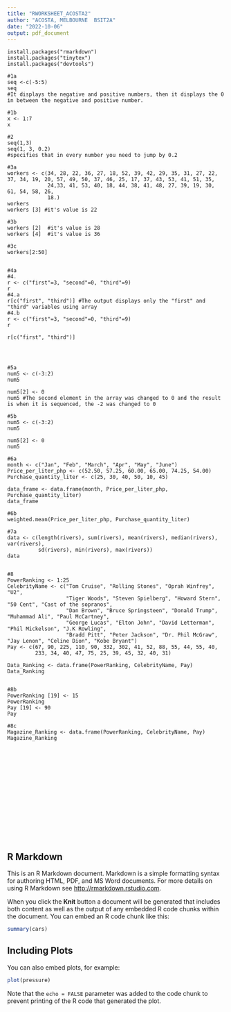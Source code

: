 ```yaml
---
title: "RWORKSHEET_ACOSTA2"
author: "ACOSTA, MELBOURNE  BSIT2A"
date: "2022-10-06"
output: pdf_document
---
```


```
install.packages("rmarkdown")
install.packages("tinytex")
install.packages("devtools")

#1a
seq <-c(-5:5)
seq
#It displays the negative and positive numbers, then it displays the 0 in between the negative and positive number.

#1b
x <- 1:7
x

#2
seq(1,3)
seq(1, 3, 0.2) 
#specifies that in every number you need to jump by 0.2

#3a
workers <- c(34, 28, 22, 36, 27, 18, 52, 39, 42, 29, 35, 31, 27, 22, 37, 34, 19, 20, 57, 49, 50, 37, 46, 25, 17, 37, 43, 53, 41, 51, 35,
             24,33, 41, 53, 40, 18, 44, 38, 41, 48, 27, 39, 19, 30, 61, 54, 58, 26,
             18.)
workers
workers [3] #it's value is 22

#3b
workers [2]  #it's value is 28
workers [4]  #it's value is 36

#3c
workers[2:50]


#4a
#4.
r <- c("first"=3, "second"=0, "third"=9)
r
#4.a    
r[c("first", "third")] #The output displays only the "first" and "third" variables using array
#4.b
r <- c("first"=3, "second"=0, "third"=9)
r 

r[c("first", "third")]




#5a
num5 <- c(-3:2)
num5

num5[2] <- 0
num5 #The second element in the array was changed to 0 and the result is when it is sequenced, the -2 was changed to 0

#5b
num5 <- c(-3:2)
num5

num5[2] <- 0
num5

#6a
month <- c("Jan", "Feb", "March", "Apr", "May", "June")
Price_per_liter_php <- c(52.50, 57.25, 60.00, 65.00, 74.25, 54.00)
Purchase_quantity_liter <- c(25, 30, 40, 50, 10, 45)  

data_frame <- data.frame(month, Price_per_liter_php, Purchase_quantity_liter)
data_frame

#6b
weighted.mean(Price_per_liter_php, Purchase_quantity_liter)

#7a
data <- c(length(rivers), sum(rivers), mean(rivers), median(rivers), var(rivers),
          sd(rivers), min(rivers), max(rivers))
data


#8
PowerRanking <- 1:25
CelebrityName <- c("Tom Cruise", "Rolling Stones", "Oprah Winfrey", "U2", 
                   "Tiger Woods", "Steven Spielberg", "Howard Stern", "50 Cent", "Cast of the sopranos",
                   "Dan Brown", "Bruce Springsteen", "Donald Trump", "Muhammad Ali", "Paul McCartney",
                   "George Lucas", "Elton John", "David Letterman", "Phil Mickelson", "J.K Rowling",
                   "Bradd Pitt", "Peter Jackson", "Dr. Phil McGraw", "Jay Lenon", "Celine Dion", "Kobe Bryant")
Pay <- c(67, 90, 225, 110, 90, 332, 302, 41, 52, 88, 55, 44, 55, 40,
         233, 34, 40, 47, 75, 25, 39, 45, 32, 40, 31)

Data_Ranking <- data.frame(PowerRanking, CelebrityName, Pay)
Data_Ranking


#8b
PowerRanking [19] <- 15
PowerRanking
Pay [19] <- 90
Pay

#8c
Magazine_Ranking <- data.frame(PowerRanking, CelebrityName, Pay)
Magazine_Ranking

















```

## R Markdown

This is an R Markdown document. Markdown is a simple formatting syntax for authoring HTML, PDF, and MS Word documents. For more details on using R Markdown see <http://rmarkdown.rstudio.com>.

When you click the **Knit** button a document will be generated that includes both content as well as the output of any embedded R code chunks within the document. You can embed an R code chunk like this:

```r
summary(cars)
```

## Including Plots

You can also embed plots, for example:

```r
plot(pressure)
```

Note that the `echo = FALSE` parameter was added to the code chunk to prevent printing of the R code that generated the plot.
